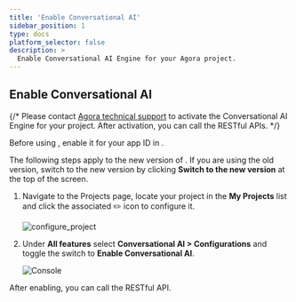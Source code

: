 ```yaml
---
title: 'Enable Conversational AI'
sidebar_position: 1
type: docs
platform_selector: false
description: >
  Enable Conversational AI Engine for your Agora project.
---
```




<ManageAccount />

## Enable Conversational AI

{/*
Please contact [Agora technical support](mailto:support@agora.io) to activate the Conversational AI Engine for your project. After activation, you can call the RESTful APIs.
*/}

Before using <Vpd k="NAME" />, enable it for your app ID in <Vg k="CONSOLE" />.

<Admonition type="info" title="Note">The following steps apply to the new version of <Vg k="CONSOLE" />. If you are using the old version, switch to the new version by clicking **Switch to the new version** at the top of the screen.</Admonition>

1. Navigate to the <Link to="{{Global.AGORA_CONSOLE_URL}}">Projects</Link> page, locate your project in the **My Projects** list and click the associated ✏️ icon to configure it.

    ![configure_project](/images/signaling/configure_project.png)

1. Under **All features** select **Conversational AI > Configurations** and toggle the switch to **Enable Conversational AI**.

    ![Console](/images/conversational-ai/enable-convo-ai-console.png)

After enabling, you can call the <Vpd k="NAME" /> RESTful API.
